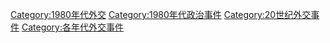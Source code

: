 [[Category:1980年代外交|Category:1980年代外交]]
[[Category:1980年代政治事件|Category:1980年代政治事件]]
[[Category:20世纪外交事件|Category:20世纪外交事件]]
[[Category:各年代外交事件|Category:各年代外交事件]]